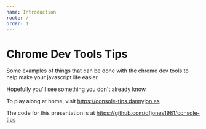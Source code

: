 ```yaml
---
name: Introduction
route: /
order: 1
---
```


# Chrome Dev Tools Tips

Some examples of things that can be done with the chrome dev tools to help make your javascript life easier.

Hopefully you'll see something you don't already know.

To play along at home, visit <https://console-tips.dannyjon.es>

The code for this presentation is at https://github.com/dfjones1981/console-tips
